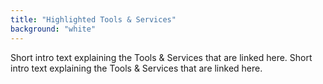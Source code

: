 ```yaml
---
title: "Highlighted Tools & Services"
background: "white"
---
```




Short intro text explaining the Tools & Services that are linked here. Short intro text explaining the Tools & Services that are linked here.

<CardGroup cols="2">
    <Card
        type="tool"
        title="Policy Lab Card and Canvas"
        author="Atenas, Javiera;  Havemann, Leo"
        href="https://zenodo.org/record/3899405#.Xupp9i_MzR1"
    />
    <Card
        type="tool"
        title="OER State Policy Playbook"
        author="SPARC"
        href="https://sparcopen.org/wp-content/uploads/2018/02/SPARC-OER-State-Policy-Playbook-2.pdf"
        maphref="https://oerworldmap.org/resource/urn:uuid:15171773-dad0-485d-955f-13161c80acd2"
    />
    <Card
        type="tool"
        title="Open Education Policy Project Roadmap"
        author="Open Education Policy Forum"
        href="https://oerpolicy.eu/wp-content/uploads/sites/4/2020/03/roadmap_A4_druk.pdf"
    />
    <Card
        type="tool"
        title="CC Toolkit for Business"
        author="Creative Commons"
        href="https://business-toolkit.creativecommons.org/"
        maphref="https://oerworldmap.org/resource/urn:uuid:c22bc165-b46f-4b97-9e47-41052c2f6ed8"
    />
    <Card
        type="tool"
        title="Educar Digital Policy Guide"
        author="Iniciativa Educação Aberta"
        href="https://guiaea.educadigital.org.br/"
    />
    <Card
        type="tool"
        title="Open Education Policy Game"
        author="Iniciativa Educação Aberta"
        href="https://aberta.org.br/jogo-fisico-identifica-potencial-de-abertura-na-politica-educacional-2/"
    />
    <Card
        type="tool"
        title="OER Policy Development Tool"
        author="Lumen Learning"
        href="https://policy.lumenlearning.com/"
        maphref="https://oerworldmap.org/resource/urn%3Auuid%3A5a3bb8ed-5657-483f-b297-659c08b592e7"
    ></Card>
</CardGroup>